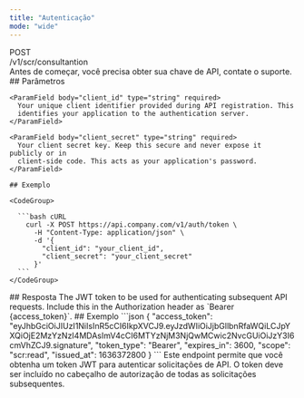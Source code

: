 ```yaml
---
title: "Autenticação"
mode: "wide"
---
```


<div class="relative flex-1 flex gap-2 min-w-0 rounded-xl items-center cursor-pointer p-1.5 border-standard">
  <div class="method-pill rounded-lg font-bold px-1.5 py-0.5 text-sm leading-5 bg-blue-400/20 dark:bg-blue-400/20 text-blue-700 dark:text-blue-400">
    POST
  </div>
  /v1/scr/consultantion
</div>

<Note>
  Antes de começar, você precisa obter sua chave de API, contate o suporte.
</Note>

<Tabs>
  <Tab title="Requisição">
    ## Parâmetros

    <ParamField body="client_id" type="string" required>
      Your unique client identifier provided during API registration. This
      identifies your application to the authentication server.
    </ParamField>

    <ParamField body="client_secret" type="string" required>
      Your client secret key. Keep this secure and never expose it publicly or in
      client-side code. This acts as your application's password.
    </ParamField>

    ## Exemplo

    <CodeGroup>

      ```bash cURL
        curl -X POST https://api.company.com/v1/auth/token \
          -H "Content-Type: application/json" \
          -d '{
            "client_id": "your_client_id",
            "client_secret": "your_client_secret"
          }'
      ```
    </CodeGroup>

  </Tab>

  <Tab title="Resposta">
  ## Resposta
<ResponseField name="access_token" type="string">
  The JWT token to be used for authenticating subsequent API requests. Include
  this in the Authorization header as `Bearer {access_token}`.
</ResponseField>
  ## Exemplo
    ```json
{
  "access_token": "eyJhbGciOiJIUzI1NiIsInR5cCI6IkpXVCJ9.eyJzdWIiOiJjbGllbnRfaWQiLCJpYXQiOjE2MzYzNzI4MDAsImV4cCI6MTYzNjM3NjQwMCwic2NvcGUiOiJzY3I6cmVhZCJ9.signature",
  "token_type": "Bearer",
  "expires_in": 3600,
  "scope": "scr:read",
  "issued_at": 1636372800
}
```
  </Tab>
</Tabs>

<Note>
  Este endpoint permite que você obtenha um token JWT para autenticar
  solicitações de API. O token deve ser incluído no cabeçalho de autorização de
  todas as solicitações subsequentes.
</Note>
